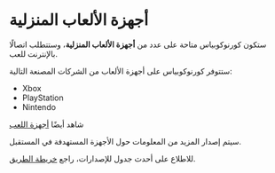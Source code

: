 # أجهزة الألعاب المنزلية  

ستكون كورنوكوبياس متاحة على عدد من **أجهزة الألعاب المنزلية**، وستتطلب اتصالًا بالإنترنت للعب.  

ستتوفر كورنوكوبياس على أجهزة الألعاب من الشركات المصنعة التالية:  

<ul className="styled-list">
  <li>Xbox</li>
  <li>PlayStation</li>
  <li>Nintendo</li>
</ul>  

 شاهد أيضًا [أجهزة اللعب](/company/technology/game-devices)  

سيتم إصدار المزيد من المعلومات حول الأجهزة المستهدفة في المستقبل.  

للاطلاع على أحدث جدول للإصدارات، راجع <a href="/game/about-the-game/road-map" className="underline">خريطة الطريق</a>.  
